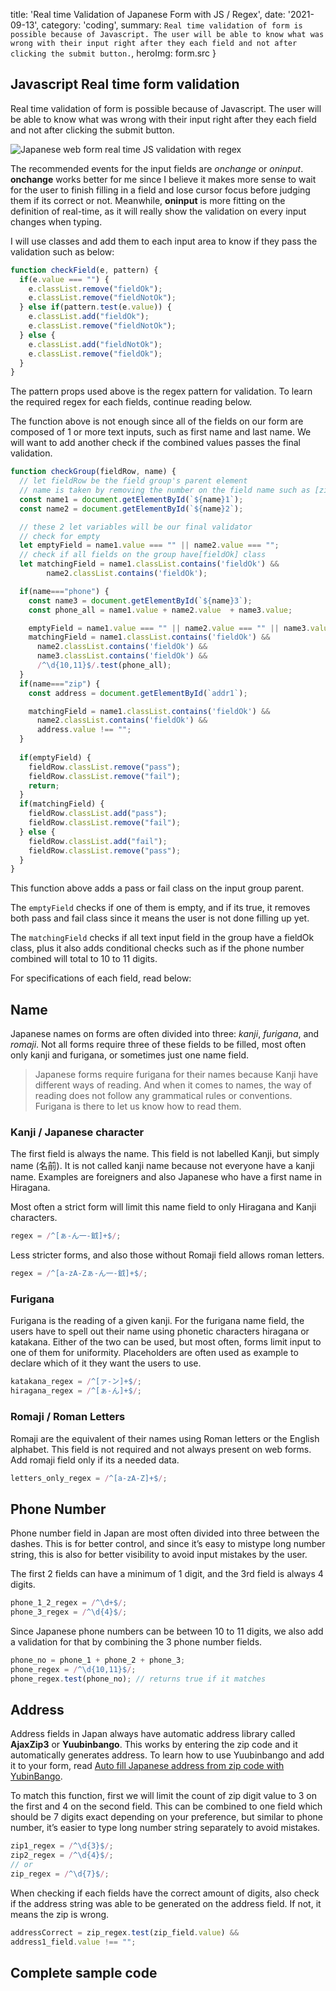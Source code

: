 

  title: 'Real time Validation of Japanese Form with JS / Regex',
  date: '2021-09-13',
  category: 'coding',
  summary: `Real time validation of form is possible because of Javascript. The user will be able to know what was wrong with their input right after they each field and not after clicking the submit button.`,
  heroImg: form.src
}


## Javascript Real time form validation

Real time validation of form is possible because of Javascript. The user will be able to know what was wrong with their input right after they each field and not after clicking the submit button.

<img src={form} alt="Japanese web form real time JS validation with regex" type="imgBlock" />

The recommended events for the input fields are *onchange* or *oninput*. **onchange** works better for me since I believe it makes more sense to wait for the user to finish filling in a field and lose cursor focus before judging them if its correct or not. Meanwhile, **oninput** is more fitting on the definition of real-time, as it will really show the validation on every input changes when typing.

I will use classes and add them to each input area to know if they pass the validation such as below:

```js
function checkField(e, pattern) {
  if(e.value === "") {
    e.classList.remove("fieldOk");
    e.classList.remove("fieldNotOk");
  } else if(pattern.test(e.value)) {
    e.classList.add("fieldOk");
    e.classList.remove("fieldNotOk");
  } else {
    e.classList.add("fieldNotOk");
    e.classList.remove("fieldOk");
  }
}
```

The pattern props used above is the regex pattern for validation. To learn the required regex for each fields, continue reading below.

The function above is not enough since all of the fields on our form are composed of 1 or more text inputs, such as first name and last name. We will want to add another check if the combined values passes the final validation.

```js
function checkGroup(fieldRow, name) {
  // let fieldRow be the field group's parent element
  // name is taken by removing the number on the field name such as [zip1] and [zip2]
  const name1 = document.getElementById(`${name}1`);
  const name2 = document.getElementById(`${name}2`);

  // these 2 let variables will be our final validator
  // check for empty
  let emptyField = name1.value === "" || name2.value === "";
  // check if all fields on the group have[fieldOk] class
  let matchingField = name1.classList.contains('fieldOk') &&
        name2.classList.contains('fieldOk');

  if(name==="phone") {
    const name3 = document.getElementById(`${name}3`);
    const phone_all = name1.value + name2.value  + name3.value;

    emptyField = name1.value === "" || name2.value === "" || name3.value === "";
    matchingField = name1.classList.contains('fieldOk') && 
      name2.classList.contains('fieldOk') && 
      name3.classList.contains('fieldOk') && 
      /^\d{10,11}$/.test(phone_all);
  }
  if(name==="zip") {
    const address = document.getElementById(`addr1`);

    matchingField = name1.classList.contains('fieldOk') &&
      name2.classList.contains('fieldOk') &&
      address.value !== "";
  }
  
  if(emptyField) {
    fieldRow.classList.remove("pass");
    fieldRow.classList.remove("fail");
    return;
  }
  if(matchingField) {
    fieldRow.classList.add("pass");
    fieldRow.classList.remove("fail");
  } else {
    fieldRow.classList.add("fail");
    fieldRow.classList.remove("pass");
  }
}
```

This function above adds a pass or fail class on the input group parent.

The `emptyField` checks if one of them is empty, and if its true, it removes both pass and fail class since it means the user is not done filling up yet.

The `matchingField` checks if all text input field in the group have a fieldOk class, plus it also adds conditional checks such as if the phone number combined will total to 10 to 11 digits.

For specifications of each field, read below:

## Name
Japanese names on forms are often divided into three: *kanji*, *furigana*, and *romaji*. Not all forms require three of these fields to be filled, most often only kanji and furigana, or sometimes just one name field.

> Japanese forms require furigana for their names because Kanji have different ways of reading. And when it comes to names, the way of reading does not follow any grammatical rules or conventions. Furigana is there to let us know how to read them.

### Kanji / Japanese character

The first field is always the name. This field is not labelled Kanji, but simply name (名前). It is not called kanji name because not everyone have a kanji name. Examples are foreigners and also Japanese who have a first name in Hiragana.

Most often a strict form will limit this name field to only Hiragana and Kanji characters.

```js
regex = /^[ぁ-ん一-龯]+$/;
```

Less stricter forms, and also those without Romaji field allows roman letters.

```js
regex = /^[a-zA-Zぁ-ん一-龯]+$/;
```

### Furigana
Furigana is the reading of a given kanji. For the furigana name field, the users have to spell out their name using phonetic characters hiragana or katakana. Either of the two can be used, but most often, forms limit input to one of them for uniformity. Placeholders are often used as example to declare which of it they want the users to use.

```js
katakana_regex = /^[ァ-ン]+$/;
hiragana_regex = /^[ぁ-ん]+$/;
```

### Romaji / Roman Letters
Romaji are the equivalent of their names using Roman letters or the English alphabet. This field is not required and not always present on web forms. Add romaji field only if its a needed data.

```js
letters_only_regex = /^[a-zA-Z]+$/;
```

## Phone Number
Phone number field in Japan are most often divided into three between the dashes. This is for better control, and since it’s easy to mistype long number string, this is also for better visibility to avoid input mistakes by the user.

The first 2 fields can have a minimum of 1 digit, and the 3rd field is always 4 digits.

```js
phone_1_2_regex = /^\d+$/;
phone_3_regex = /^\d{4}$/;
```

Since Japanese phone numbers can be between 10 to 11 digits, we also add a validation for that by combining the 3 phone number fields.

```js
phone_no = phone_1 + phone_2 + phone_3;
phone_regex = /^\d{10,11}$/;
phone_regex.test(phone_no); // returns true if it matches 
```

## Address
Address fields in Japan always have automatic address library called **AjaxZip3** or **Yuubinbango**. This works by entering the zip code and it automatically generates address. To learn how to use Yuubinbango and add it to your form, read [Auto fill Japanese address from zip code with YubinBango](/blog/auto-fill-japan-address-yubinbango).

To match this function, first we will limit the count of zip digit value to 3 on the first and 4 on the second field. This can be combined to one field which should be 7 digits exact depending on your preference, but similar to phone number, it’s easier to type long number string separately to avoid mistakes.

```js
zip1_regex = /^\d{3}$/;
zip2_regex = /^\d{4}$/;
// or
zip_regex = /^\d{7}$/;
```

When checking if each fields have the correct amount of digits, also check if the address string was able to be generated on the address field. If not, it means the zip is wrong.

```js
addressCorrect = zip_regex.test(zip_field.value) &&
address1_field.value !== "";
```

## Complete sample code

<CodePreview height="600" hash="zYzwzEo" />